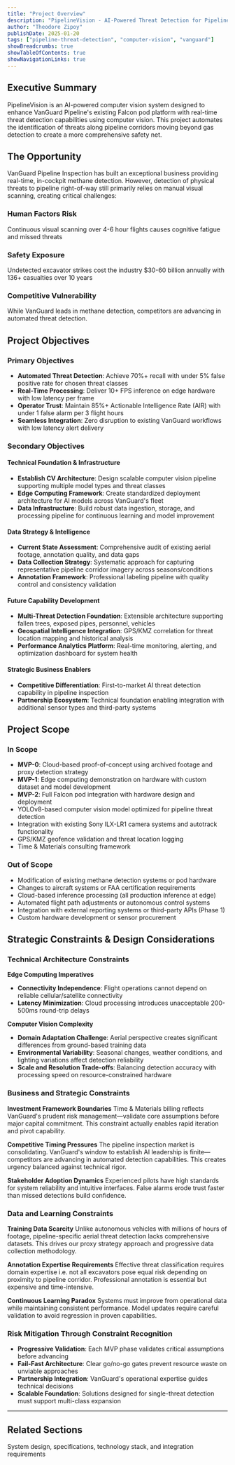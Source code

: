 ```yaml
---
title: "Project Overview"
description: "PipelineVision - AI-Powered Threat Detection for Pipeline Safety"
author: "Theodore Zipoy"
publishDate: 2025-01-20
tags: ["pipeline-threat-detection", "computer-vision", "vanguard"]
showBreadcrumbs: true
showTableOfContents: true
showNavigationLinks: true
---
```



## Executive Summary

PipelineVision is an AI-powered computer vision system designed to enhance VanGuard Pipeline's existing Falcon pod platform with real-time threat detection capabilities using computer vision. This project automates the identification of threats along pipeline corridors moving beyond gas detection to create a more comprehensive safety net.

## The Opportunity

VanGuard Pipeline Inspection has built an exceptional business providing real-time, in-cockpit methane detection. However, detection of physical threats to pipeline right-of-way still primarily relies on manual visual scanning, creating critical challenges:

### Human Factors Risk
Continuous visual scanning over 4-6 hour flights causes cognitive fatigue and missed threats

### Safety Exposure
Undetected excavator strikes cost the industry $30-60 billion annually with 136+ casualties over 10 years

### Competitive Vulnerability
While VanGuard leads in methane detection, competitors are advancing in automated threat detection.

## Project Objectives

### Primary Objectives
- **Automated Threat Detection**: Achieve 70%+ recall with under 5% false positive rate for chosen threat classes
- **Real-Time Processing**: Deliver 10+ FPS inference on edge hardware with low latency per frame
- **Operator Trust**: Maintain 85%+ Actionable Intelligence Rate (AIR) with under 1 false alarm per 3 flight hours
- **Seamless Integration**: Zero disruption to existing VanGuard workflows with low latency alert delivery

### Secondary Objectives

#### **Technical Foundation & Infrastructure**
- **Establish CV Architecture**: Design scalable computer vision pipeline supporting multiple model types and threat classes
- **Edge Computing Framework**: Create standardized deployment architecture for AI models across VanGuard's fleet
- **Data Infrastructure**: Build robust data ingestion, storage, and processing pipeline for continuous learning and model improvement

#### **Data Strategy & Intelligence**
- **Current State Assessment**: Comprehensive audit of existing aerial footage, annotation quality, and data gaps
- **Data Collection Strategy**: Systematic approach for capturing representative pipeline corridor imagery across seasons/conditions
- **Annotation Framework**: Professional labeling pipeline with quality control and consistency validation

#### **Future Capability Development**
- **Multi-Threat Detection Foundation**: Extensible architecture supporting fallen trees, exposed pipes, personnel, vehicles
- **Geospatial Intelligence Integration**: GPS/KMZ correlation for threat location mapping and historical analysis
- **Performance Analytics Platform**: Real-time monitoring, alerting, and optimization dashboard for system health

#### **Strategic Business Enablers**
- **Competitive Differentiation**: First-to-market AI threat detection capability in pipeline inspection
- **Partnership Ecosystem**: Technical foundation enabling integration with additional sensor types and third-party systems
## Project Scope

### In Scope
- **MVP-0**: Cloud-based proof-of-concept using archived footage and proxy detection strategy
- **MVP-1**: Edge computing demonstration on hardware with custom dataset and model development
- **MVP-2**: Full Falcon pod integration with hardware design and deployment
- YOLOv8-based computer vision model optimized for pipeline threat detection
- Integration with existing Sony ILX-LR1 camera systems and autotrack functionality
- GPS/KMZ geofence validation and threat location logging
- Time & Materials consulting framework 

### Out of Scope
- Modification of existing methane detection systems or pod hardware
- Changes to aircraft systems or FAA certification requirements
- Cloud-based inference processing (all production inference at edge)
- Automated flight path adjustments or autonomous control systems
- Integration with external reporting systems or third-party APIs (Phase 1)
- Custom hardware development or sensor procurement


## Strategic Constraints & Design Considerations

### Technical Architecture Constraints

**Edge Computing Imperatives**
- **Connectivity Independence**: Flight operations cannot depend on reliable cellular/satellite connectivity
- **Latency Minimization**: Cloud processing introduces unacceptable 200-500ms round-trip delays

**Computer Vision Complexity**
- **Domain Adaptation Challenge**: Aerial perspective creates significant differences from ground-based training data
- **Environmental Variability**: Seasonal changes, weather conditions, and lighting variations affect detection reliability
- **Scale and Resolution Trade-offs**: Balancing detection accuracy with processing speed on resource-constrained hardware

### Business and Strategic Constraints

**Investment Framework Boundaries**
Time & Materials billing reflects VanGuard's prudent risk management—validate core assumptions before major capital commitment. This constraint actually enables rapid iteration and pivot capability.

**Competitive Timing Pressures**
The pipeline inspection market is consolidating. VanGuard's window to establish AI leadership is finite—competitors are advancing in automated detection capabilities. This creates urgency balanced against technical rigor.

**Stakeholder Adoption Dynamics**
Experienced pilots have high standards for system reliability and intuitive interfaces. False alarms erode trust faster than missed detections build confidence. 

### Data and Learning Constraints

**Training Data Scarcity**
Unlike autonomous vehicles with millions of hours of footage, pipeline-specific aerial threat detection lacks comprehensive datasets. This drives our proxy strategy approach and progressive data collection methodology.

**Annotation Expertise Requirements**
Effective threat classification requires domain expertise i.e. not all excavators pose equal risk depending on proximity to pipeline corridor. Professional annotation is essential but expensive and time-intensive.

**Continuous Learning Paradox**
Systems must improve from operational data while maintaining consistent performance. Model updates require careful validation to avoid regression in proven capabilities.

### Risk Mitigation Through Constraint Recognition

- **Progressive Validation**: Each MVP phase validates critical assumptions before advancing
- **Fail-Fast Architecture**: Clear go/no-go gates prevent resource waste on unviable approaches  
- **Partnership Integration**: VanGuard's operational expertise guides technical decisions
- **Scalable Foundation**: Solutions designed for single-threat detection must support multi-class expansion

---

## Related Sections

<div className="grid gap-4 mt-8">



<Card href="/project-overview/technical-data" title="🔧 Technical Architecture" icon="">
  System design, specifications, technology stack, and integration requirements
</Card>

</div>